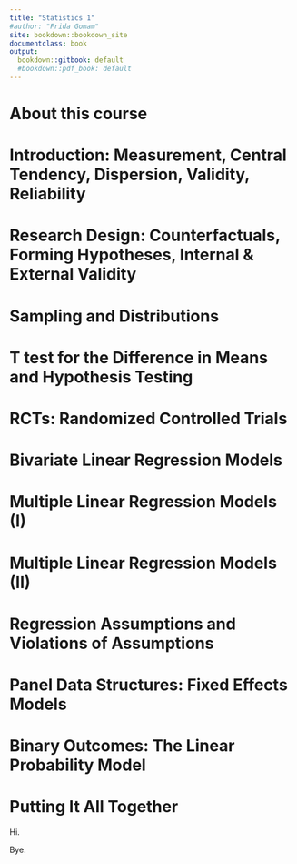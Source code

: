 ```yaml
---
title: "Statistics 1"
#author: "Frida Gomam"
site: bookdown::bookdown_site
documentclass: book
output:
  bookdown::gitbook: default
  #bookdown::pdf_book: default
---
```


# About this course {-}
# Introduction: Measurement, Central Tendency, Dispersion, Validity, Reliability
# Research Design: Counterfactuals, Forming Hypotheses, Internal & External Validity
# Sampling and Distributions
# T test for the Difference in Means and Hypothesis Testing
# RCTs: Randomized Controlled Trials
# Bivariate Linear Regression Models
# Multiple Linear Regression Models (I)
# Multiple Linear Regression Models (II)
# Regression Assumptions and Violations of Assumptions
# Panel Data Structures: Fixed Effects Models
# Binary Outcomes: The Linear Probability Model
# Putting It All Together


Hi.

Bye.

<!-- If you need PDF output, uncomment bookdown::pdf_book above in YAML. You will need a LaTeX installation, e.g., https://yihui.name/tinytex/ -->
